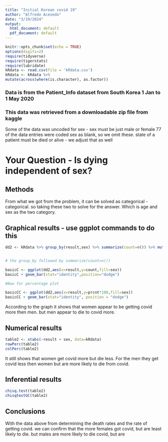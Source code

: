 ```yaml
---
title: "Initial Korean covid 19"
author: "Alfredo Acevedo"
date: "3/19/2024"
output:
  html_document: default
  pdf_document: default
---
```


```r
knitr::opts_chunk$set(echo = TRUE)
options(digits=2)
require(tidyverse)
require(tigerstats)
require(lubridate)
kRdata <- read.csv(file = 'kRdata.csv')
kRdata <- kRdata %>%
mutate(across(where(is.character), as.factor))

```
### Data is from the Patient_Info dataset from South Korea 1 Jan to 1 May 2020
### This data was retrieved from a downloadable zip file from kaggle

Some of the data was uncoded for sex - sex must be just male or female
77 of the data entries were coded sex  as blank, so we omit these.
state of a patient must be died or alive - we adjust that as well   
  
# Your Question - Is dying independent of sex?

## Methods
From what we got from the problem, it can be solved as categorical - categorical. so taking these two to solve for the answer. Which is age and sex as the two category.




## Graphical results - use ggplot commands to do this  
  

```r
dd2 <- kRdata %>% group_by(result,sex) %>% summarize(count=n()) %>% mutate(prcnt=count/sum(count))


# the group_by followed by summarize(count=n())

basicC <- ggplot(dd2,aes(x=result,y=count,fill=sex))
basicC + geom_bar(stat="identity",position="dodge")

#Now for percentage plot

basicCC <- ggplot(dd2,aes(x=result,y=prcnt*100,fill=sex)) 
basicCC + geom_bar(stat="identity", position = "dodge")
```
  
According to the graph it shows that women appear to be getting covid more then men. but men appear to die to covid more.  
  





  
## Numerical results
  
```r
table2 <- xtabs(~result + sex, data=kRdata)
rowPerc(table2)
colPerc(table2)
```
  
It still shows that women get covid more but die less. For the men they get covid less then women but are more likely to die from covid. 

## Inferential results 
  
```r
chisq.test(table2)
chisqtestGC(table2)
```
  

  




## Conclusions
With the data above from determining the death rates and the rate of getting covid. we can confirm that the more females got covid, but are least likely to die. but males are more likely to die covid, but are 
